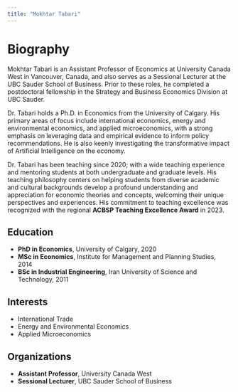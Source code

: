 ```yaml
---
title: "Mokhtar Tabari"
---
```


# Biography

Mokhtar Tabari is an Assistant Professor of Economics at University Canada West in Vancouver, Canada, and also serves as a Sessional Lecturer at the UBC Sauder School of Business. Prior to these roles, he completed a postdoctoral fellowship in the Strategy and Business Economics Division at UBC Sauder.

Dr. Tabari holds a Ph.D. in Economics from the University of Calgary. His primary areas of focus include international economics, energy and environmental economics, and applied microeconomics, with a strong emphasis on leveraging data and empirical evidence to inform policy recommendations. He is also keenly investigating the transformative impact of Artificial Intelligence on the economy.

Dr. Tabari has been teaching since 2020; with a wide teaching experience and mentoring students at both undergraduate and graduate levels. His teaching philosophy centers on helping students from diverse academic and cultural backgrounds develop a profound understanding and appreciation for economic theories and concepts, welcoming their unique perspectives and experiences. His commitment to teaching excellence was recognized with the regional **ACBSP Teaching Excellence Award** in 2023.

## Education

- **PhD in Economics**, University of Calgary, 2020
- **MSc in Economics**, Institute for Management and Planning Studies, 2014
- **BSc in Industrial Engineering**, Iran University of Science and Technology, 2011

## Interests

- International Trade
- Energy and Environmental Economics
- Applied Microeconomics

## Organizations

- **Assistant Professor**, University Canada West
- **Sessional Lecturer**, UBC Sauder School of Business

